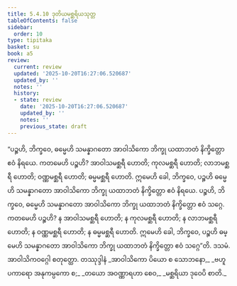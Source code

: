 ```yaml
---
title: 5.4.10 ဒုတိယမစ္ဆရိယသုတ္တ
tableOfContents: false
sidebar:
  order: 10
type: tipitaka
basket: su
book: a5
review:
  current: review
  updated: '2025-10-20T16:27:06.520687'
  updated_by: ''
  notes: ''
  history:
  - state: review
    date: '2025-10-20T16:27:06.520687'
    updated_by: ''
    notes: ''
    previous_state: draft
---
```



<DynamicBreadcrumb />


<ReviewStatus review={frontmatter.review} showDetails={true} />

<HypothesisAnnotation frontmatter={frontmatter} />

<Division number="240" book="a5" e="ch" v="16" p="232">

<Paragraph number="1312" book="a5">
“ပဉ္စဟိ, ဘိက္ခဝေ, ဓမ္မေဟိ သမန္နာဂတော အာဝါသိကော ဘိက္ခု ယထာဘတံ နိက္ခိတ္တော ဧဝံ နိရယေ. ကတမေဟိ ပဉ္စဟိ? အာဝါသမစ္ဆရီ ဟောတိ; ကုလမစ္ဆရီ ဟောတိ; လာဘမစ္ဆရီ ဟောတိ; ဝဏ္ဏမစ္ဆရီ ဟောတိ; ဓမ္မမစ္ဆရီ ဟောတိ. ဣမေဟိ ခေါ, ဘိက္ခဝေ, ပဉ္စဟိ ဓမ္မေဟိ သမန္နာဂတော အာဝါသိကော ဘိက္ခု ယထာဘတံ နိက္ခိတ္တော ဧဝံ နိရယေ.
</Paragraph>

<Paragraph number="1313" book="a5">
ပဉ္စဟိ, ဘိက္ခဝေ, ဓမ္မေဟိ သမန္နာဂတော အာဝါသိကော ဘိက္ခု ယထာဘတံ နိက္ခိတ္တော ဧဝံ သဂ္ဂေ. ကတမေဟိ ပဉ္စဟိ? န အာဝါသမစ္ဆရီ ဟောတိ; န ကုလမစ္ဆရီ ဟောတိ; န လာဘမစ္ဆရီ ဟောတိ; န ဝဏ္ဏမစ္ဆရီ ဟောတိ; န ဓမ္မမစ္ဆရီ ဟောတိ. ဣမေဟိ ခေါ, ဘိက္ခဝေ, ပဉ္စဟိ ဓမ္မေဟိ သမန္နာဂတော အာဝါသိကော ဘိက္ခု ယထာဘတံ နိက္ခိတ္တော ဧဝံ သဂ္ဂေ”တိ.

</Paragraph>
</Division>

<Paragraph number="1314" type="center" book="a5">
ဒသမံ.



</Paragraph>

<Paragraph number="1315" type="center" book="a5">
အာဝါသိကဝဂ္ဂေါ စတုတ္ထော.



</Paragraph>

<Paragraph number="1316" type="center" book="a5">
တဿုဒ္ဒါနံ


</Paragraph>

<Paragraph number="1317" type="verses" book="a5">
_အာဝါသိကော ပိယော စ သောဘနော,_  
_ဗဟူပကာရော အနုကမ္ပကော စ;_  
_တယော အဝဏ္ဏာရဟာ စေဝ,_  
_မစ္ဆရိယာ ဒုဝေပိ စာတိ._
</Paragraph>